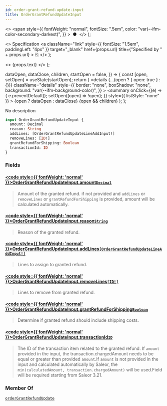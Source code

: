 ```yaml
---
id: order-grant-refund-update-input
title: OrderGrantRefundUpdateInput
---
```


  <>
    <span
      style={{
        fontWeight: "normal",
        fontSize: ".5em",
        color: "var(--ifm-color-secondary-darkest)",
      }}
    >
      &nbsp;●&nbsp;
    </span>
  </>
);

  <>
    Specification
    <a
      className="link"
      style={{ fontSize: "1.5em", paddingLeft: "4px" }}
      target="\_blank"
      href={props.url}
      title={"Specified by " + props.url}
    >
      ⎘
    </a>
  </>
);

  <>
    <span className={props.class}>{props.text}</span>
  </>
);


  dataOpen,
  dataClose,
  children,
  startOpen = false,
}) => {
  const [open, setOpen] = useState(startOpen);
  return (
    <details
      {...(open ? { open: true } : {})}
      className="details"
      style={{
        border: "none",
        boxShadow: "none",
        background: "var(--ifm-background-color)",
      }}
    >
      <summary
        onClick={(e) => {
          e.preventDefault();
          setOpen((open) => !open);
        }}
        style={{ listStyle: "none" }}
      >
        {open ? dataOpen : dataClose}
      </summary>
      {open && children}
    </details>
  );
};

No description

```graphql
input OrderGrantRefundUpdateInput {
  amount: Decimal
  reason: String
  addLines: [OrderGrantRefundUpdateLineAddInput!]
  removeLines: [ID!]
  grantRefundForShipping: Boolean
  transactionId: ID
}
```

### Fields

#### [<code style={{ fontWeight: 'normal' }}>OrderGrantRefundUpdateInput.<b>amount</b></code>](#)<Bullet />[`Decimal`](../../../api-reference/miscellaneous/scalars/decimal) <Badge class="badge badge--secondary" text="scalar"/> <Badge class="badge badge--secondary" text="miscellaneous"/>

> Amount of the granted refund. if not provided and `addLines` or `removeLines` or `grantRefundForShipping` is provided, amount will be calculated automatically.

#### [<code style={{ fontWeight: 'normal' }}>OrderGrantRefundUpdateInput.<b>reason</b></code>](#)<Bullet />[`String`](../../../api-reference/miscellaneous/scalars/string) <Badge class="badge badge--secondary" text="scalar"/> <Badge class="badge badge--secondary" text="miscellaneous"/>

> Reason of the granted refund.

#### [<code style={{ fontWeight: 'normal' }}>OrderGrantRefundUpdateInput.<b>addLines</b></code>](#)<Bullet />[`[OrderGrantRefundUpdateLineAddInput!]`](../../../api-reference/orders/inputs/order-grant-refund-update-line-add-input) <Badge class="badge badge--secondary" text="list"/> <Badge class="badge badge--secondary" text="input"/> <Badge class="badge badge--secondary" text="orders"/>

> Lines to assign to granted refund.
>
> <Badge text="Added in Saleor 3.15" class="secondary margin-bottom--sm" />
>
> <FeaturePreview />

#### [<code style={{ fontWeight: 'normal' }}>OrderGrantRefundUpdateInput.<b>removeLines</b></code>](#)<Bullet />[`[ID!]`](../../../api-reference/miscellaneous/scalars/id) <Badge class="badge badge--secondary" text="list"/> <Badge class="badge badge--secondary" text="scalar"/> <Badge class="badge badge--secondary" text="miscellaneous"/>

> Lines to remove from granted refund.
>
> <Badge text="Added in Saleor 3.15" class="secondary margin-bottom--sm" />
>
> <FeaturePreview />

#### [<code style={{ fontWeight: 'normal' }}>OrderGrantRefundUpdateInput.<b>grantRefundForShipping</b></code>](#)<Bullet />[`Boolean`](../../../api-reference/miscellaneous/scalars/boolean) <Badge class="badge badge--secondary" text="scalar"/> <Badge class="badge badge--secondary" text="miscellaneous"/>

> Determine if granted refund should include shipping costs.
>
> <Badge text="Added in Saleor 3.15" class="secondary margin-bottom--sm" />
>
> <FeaturePreview />

#### [<code style={{ fontWeight: 'normal' }}>OrderGrantRefundUpdateInput.<b>transactionId</b></code>](#)<Bullet />[`ID`](../../../api-reference/miscellaneous/scalars/id) <Badge class="badge badge--secondary" text="scalar"/> <Badge class="badge badge--secondary" text="miscellaneous"/>

> The ID of the transaction item related to the granted refund. If `amount` provided in the input, the transaction.chargedAmount needs to be equal or greater than provided `amount`.If `amount` is not provided in the input and calculated automatically by Saleor, the `min(calculatedAmount, transaction.chargedAmount)` will be used.Field will be required starting from Saleor 3.21.
>
> <Badge text="Added in Saleor 3.20" class="secondary margin-bottom--sm" />
>
> <FeaturePreview />

### Member Of

[`orderGrantRefundUpdate`](../../../api-reference/orders/mutations/order-grant-refund-update) <Badge class="badge badge--secondary" text="mutation"/>

